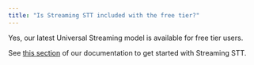 ```yaml
---
title: "Is Streaming STT included with the free tier?"
---
```


Yes, our latest Universal Streaming model is available for free tier users.

See [this section](/docs/getting-started/transcribe-streaming-audio) of our documentation to get started with Streaming STT.
